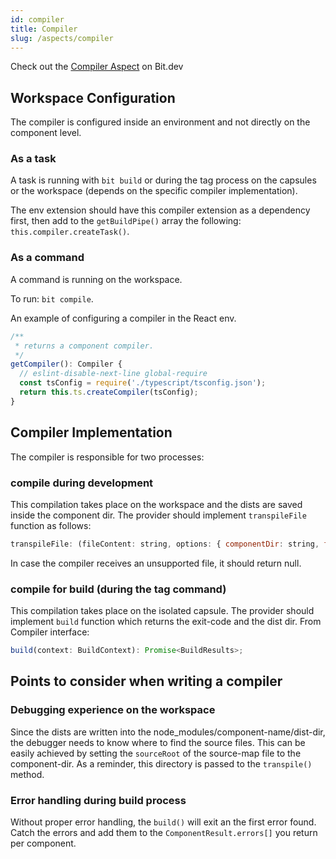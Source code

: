 ```yaml
---
id: compiler
title: Compiler
slug: /aspects/compiler
---
```


Check out the [Compiler Aspect](https://bit.dev/teambit/compilation/compiler) on Bit.dev


## Workspace Configuration

The compiler is configured inside an environment and not directly on the component level.

### As a task

A task is running with `bit build` or during the tag process on the capsules or the workspace (depends on the specific compiler implementation).

The env extension should have this compiler extension as a dependency first, then add to the `getBuildPipe()` array the following: `this.compiler.createTask()`.

### As a command

A command is running on the workspace.

To run: `bit compile`.

An example of configuring a compiler in the React env.

```jsx
/**
 * returns a component compiler.
 */
getCompiler(): Compiler {
  // eslint-disable-next-line global-require
  const tsConfig = require('./typescript/tsconfig.json');
  return this.ts.createCompiler(tsConfig);
}
```

## Compiler Implementation

The compiler is responsible for two processes:

### compile during development

This compilation takes place on the workspace and the dists are saved inside the component dir.
The provider should implement `transpileFile` function as follows:

```jsx
transpileFile: (fileContent: string, options: { componentDir: string, filePath: string }) => Array<{ outputText: string, outputPath: string }> | null;
```

In case the compiler receives an unsupported file, it should return null.

### compile for build (during the tag command)

This compilation takes place on the isolated capsule.
The provider should implement `build` function which returns the exit-code and the dist dir.
From Compiler interface:

```jsx
build(context: BuildContext): Promise<BuildResults>;
```

## Points to consider when writing a compiler

### Debugging experience on the workspace

Since the dists are written into the node_modules/component-name/dist-dir, the debugger needs to know where to find the source files. This can be easily achieved by setting the `sourceRoot` of the source-map file to the component-dir. As a reminder, this directory is passed to the `transpile()` method.

### Error handling during build process

Without proper error handling, the `build()` will exit an the first error found. Catch the errors and add them to the `ComponentResult.errors[]` you return per component.
